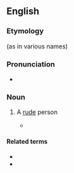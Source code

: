 ==English==

===Etymology===
{{suffix|rude|by|alt2=sby|lang=en}} (as in various names)

===Pronunciation===
* {{IPA|/ˈɹuːdz.bi/|lang=en}}

===Noun===
{{en-noun|s|rudesbies}}

# {{lb|en|archaic}} A [[rude]] person
#* {{quote-book|year=1601|title=[[w:Twelfth Night|Twelfth Night]]|author=[[w:William Shakespeare|William Shakespeare]]|section=Act IV, scene I|passage=Will it be ever thus? Ungracious wretch, / Fit for the mountains and the barbarous caves, / Where manners ne'er were preach'd! out of my sight! / Be not offended, dear Cesario. / '''Rudesby''', be gone!}}

====Related terms====
* {{l|en|rudely}}
* {{l|en|rudeness}}